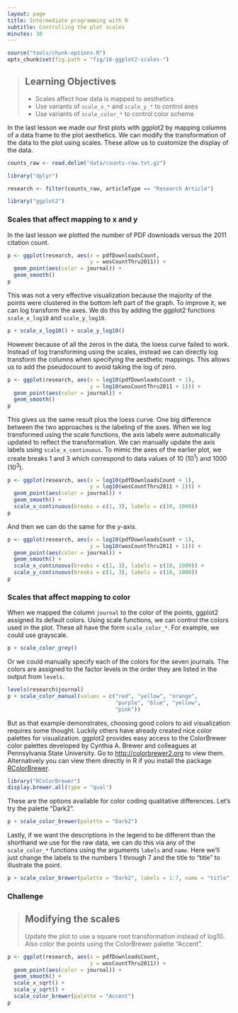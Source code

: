 ```yaml
---
layout: page
title: Intermediate programming with R
subtitle: Controlling the plot scales
minutes: 30
---
```


```r
source("tools/chunk-options.R")
opts_chunk$set(fig.path = "fig/16-ggplot2-scales-")
```

> ## Learning Objectives {.objectives}
>
> * Scales affect how data is mapped to aesthetics
> * Use variants of `scale_x_*` and `scale_y_*` to control axes
> * Use variants of `scale_color_*` to control color scheme

In the last lesson we made our first plots with ggplot2 by mapping columns of a data frame to the plot aesthetics.
We can modify the transformation of the data to the plot using scales.
These allow us to customize the display of the data.


```r
counts_raw <- read.delim("data/counts-raw.txt.gz")
```

```r
library("dplyr")
```

```r
research <- filter(counts_raw, articleType == "Research Article")
```

```r
library("ggplot2")
```

### Scales that affect mapping to x and y

In the last lesson we plotted the number of PDF downloads versus the 2011 citation count.

```r
p <- ggplot(research, aes(x = pdfDownloadsCount,
                          y = wosCountThru2011)) +
  geom_point(aes(color = journal)) +
  geom_smooth()
p
```

This was not a very effective visualization because the majority of the points were clustered in the bottom left part of the graph.
To improve it, we can log transform the axes.
We do this by adding the ggplot2 functions `scale_x_log10` and `scale_y_log10`.

```r
p + scale_x_log10() + scale_y_log10()
```

However because of all the zeros in the data, the loess curve failed to work.
Instead of log transforming using the scales, instead we can directly log transform the columns when specifying the aesthetic mappings.
This allows us to add the pseudocount to avoid taking the log of zero.

```r
p <- ggplot(research, aes(x = log10(pdfDownloadsCount + 1),
                          y = log10(wosCountThru2011 + 1))) +
  geom_point(aes(color = journal)) +
  geom_smooth()
p
```

This gives us the same result plus the loess curve.
One big difference between the two approaches is the labeling of the axes.
When we log transformed using the scale functions, the axis labels were automatically updated to reflect the transformation.
We can manually update the axis labels using `scale_x_continuous`.
To mimic the axes of the earlier plot, we create breaks 1 and 3 which correspond to data values of 10 (10^1^) and 1000 (10^3^).

```r
p <- ggplot(research, aes(x = log10(pdfDownloadsCount + 1),
                          y = log10(wosCountThru2011 + 1))) +
  geom_point(aes(color = journal)) +
  geom_smooth() +
  scale_x_continuous(breaks = c(1, 3), labels = c(10, 1000))
p
```

And then we can do the same for the y-axis.

```r
p <- ggplot(research, aes(x = log10(pdfDownloadsCount + 1),
                          y = log10(wosCountThru2011 + 1))) +
  geom_point(aes(color = journal)) +
  geom_smooth() +
  scale_x_continuous(breaks = c(1, 3), labels = c(10, 1000)) +
  scale_y_continuous(breaks = c(1, 3), labels = c(10, 1000))
p
```

### Scales that affect mapping to color

When we mapped the column `journal` to the color of the points, ggplot2 assigned its default colors.
Using scale functions, we can control the colors used in the plot.
These all have the form `scale_color_*`.
For example, we could use grayscale.

```r
p + scale_color_grey()
```

Or we could manually specify each of the colors for the seven journals.
The colors are assigned to the factor levels in the order they are listed in the output from `levels`.

```r
levels(research$journal)
p + scale_color_manual(values = c("red", "yellow", "orange",
                                  "purple", "blue", "yellow",
                                  "pink"))
```

But as that example demonstrates, choosing good colors to aid visualization requires some thought.
Luckily others have already created nice color palettes for visualization.
ggplot2 provides easy access to the ColorBrewer color palettes developed by Cynthia A. Brewer and colleagues at Pennsylvania State University.
Go to [http://colorbrewer2.org](http://colorbrewer2.org) to view them.
Alternatively you can view them directly in R if you install the package [RColorBrewer](https://cran.r-project.org/web/packages/RColorBrewer/index.html).

```r
library("RColorBrewer")
display.brewer.all(type = "qual")
```

These are the options available for color coding qualitative differences.
Let's try the palette "Dark2".

```r
p + scale_color_brewer(palette = "Dark2")
```

Lastly, if we want the descriptions in the legend to be different than the shorthand we use for the raw data, we can do this via any of the `scale_color_*` functions using the arguments `labels` and `name`.
Here we'll just change the labels to the numbers 1 through 7 and the title to "title" to illustrate the point.

```r
p + scale_color_brewer(palette = "Dark2", labels = 1:7, name = "title")
```

### Challenge

> ## Modifying the scales {.challenge}
>
> Update the plot to use a square root transformation instead of log10.
> Also color the points using the ColorBrewer palette "Accent".

```r
p <- ggplot(research, aes(x = pdfDownloadsCount,
                          y = wosCountThru2011)) +
  geom_point(aes(color = journal)) +
  geom_smooth() +
  scale_x_sqrt() +
  scale_y_sqrt() +
  scale_color_brewer(palette = "Accent")
p
```

